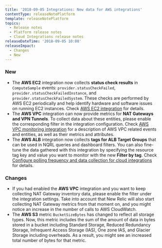 ```yaml
---
title: '2018-09-05 Integrations: New data for AWS integrations'
contentType: releaseNotePlatform
template: releaseNotePlatform
topics:
  - Release notes
  - Platform release notes
  - Cloud Integrations release notes
releaseDateTime: '2018-09-05 10:00'
releaseImpact:
  - Changes
  - New
---
```


### New

* The **AWS EC2** integration now collects **status check results** in `ComputeSample` events: `provider.statusCheckFailed`, `provider.statusCheckFailedInstance`, and `provider.statusCheckFailedSystem`. These checks are performed by AWS EC2 periodically and help identify hardware and software issues on running EC2 instances. Check [AWS EC2 integration](https://docs.newrelic.com/docs/infrastructure/new-relic-infrastructure/data-instrumentation/default-infrastructure-attributes-events#aws-ec2-attributes) for details.
* The **AWS VPC** integration can now provide metrics for **NAT Gateways and VPN Tunnels**. To collect data about these entities, please enable the corresponding filter in the integration configuration. Check [AWS VPC monitoring integration](https://docs.newrelic.com/docs/integrations/amazon-integrations/aws-integrations-list/aws-vpc-monitoring-integration) for a description of AWS VPC related events and entities, as well as their metrics and attributes.
* The **AWS ALB** integration now collects **tags for ALB Target Groups** that can be used in NQRL queries and dashboard filters. You can also fine-tune the data gathered with this integration by specifying the resource tag key and value you want to monitor with the new **Filter by tag**. Check [Configure polling frequency and data collection for cloud integrations](https://docs.newrelic.com/docs/integrations/new-relic-integrations/getting-started/configure-polling-frequency-data-collection-cloud-integrations) for details.

### Changes

* If you had enabled the **AWS VPC** integration and you want to keep collecting NAT Gateway inventory data, please enable the filter under the integration settings. Take into account that New Relic will also start collecting NAT Gateway metrics from that moment on, and you might notice an increase in the number of calls to AWS CloudWatch.
* The **AWS S3** metric `BucketSizeBytes` has changed to reflect all storage types. Now, this metric includes the sum of the amount of data in bytes stored in a bucket including Standard Storage, Reduced Redundancy Storage, Infrequent Access Storage (IAS), One zone IAS, and Glacier Storage including overheads. As a result, you might see an increased total number of bytes for that metric.

